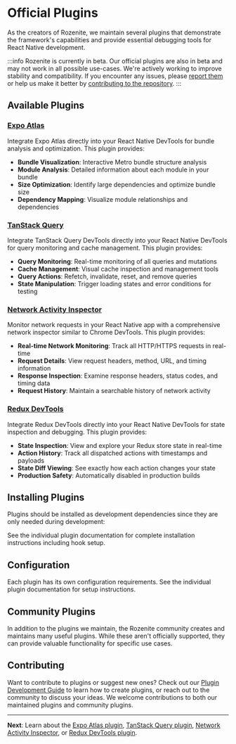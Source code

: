 
# Official Plugins

As the creators of Rozenite, we maintain several plugins that demonstrate the framework's capabilities and provide essential debugging tools for React Native development.

:::info Rozenite is currently in beta.
Our official plugins are also in beta and may not work in all possible use-cases. We're actively working to improve stability and compatibility. If you encounter any issues, please [report them](https://github.com/callstackincubator/rozenite/issues) or help us make it better by [contributing to the repository](https://github.com/callstackincubator/rozenite).
:::

## Available Plugins

### [Expo Atlas](./expo-atlas.md)

Integrate Expo Atlas directly into your React Native DevTools for bundle analysis and optimization. This plugin provides:

- **Bundle Visualization**: Interactive Metro bundle structure analysis
- **Module Analysis**: Detailed information about each module in your bundle
- **Size Optimization**: Identify large dependencies and optimize bundle size
- **Dependency Mapping**: Visualize module relationships and dependencies

### [TanStack Query](./tanstack-query.md)

Integrate TanStack Query DevTools directly into your React Native DevTools for query monitoring and cache management. This plugin provides:

- **Query Monitoring**: Real-time monitoring of all queries and mutations
- **Cache Management**: Visual cache inspection and management tools
- **Query Actions**: Refetch, invalidate, reset, and remove queries
- **State Manipulation**: Trigger loading states and error conditions for testing

### [Network Activity Inspector](./network-activity.md)

Monitor network requests in your React Native app with a comprehensive network inspector similar to Chrome DevTools. This plugin provides:

- **Real-time Network Monitoring**: Track all HTTP/HTTPS requests in real-time
- **Request Details**: View request headers, method, URL, and timing information
- **Response Inspection**: Examine response headers, status codes, and timing data
- **Request History**: Maintain a searchable history of network activity

### [Redux DevTools](./redux-devtools.md)

Integrate Redux DevTools directly into your React Native DevTools for state inspection and debugging. This plugin provides:

- **State Inspection**: View and explore your Redux store state in real-time
- **Action History**: Track all dispatched actions with timestamps and payloads
- **State Diff Viewing**: See exactly how each action changes your state
- **Production Safety**: Automatically disabled in production builds

## Installing Plugins

Plugins should be installed as development dependencies since they are only needed during development:

<PackageManagerTabs command="install -D @rozenite/expo-atlas-plugin" />

<PackageManagerTabs command="install -D @rozenite/tanstack-query-plugin" />

<PackageManagerTabs command="install -D @rozenite/network-activity-plugin" />

<PackageManagerTabs command="install -D @rozenite/redux-devtools-plugin" />

See the individual plugin documentation for complete installation instructions including hook setup.

## Configuration

Each plugin has its own configuration requirements. See the individual plugin documentation for setup instructions.

## Community Plugins

In addition to the plugins we maintain, the Rozenite community creates and maintains many useful plugins. While these aren't officially supported, they can provide valuable functionality for specific use cases.

## Contributing

Want to contribute to plugins or suggest new ones? Check out our [Plugin Development Guide](../plugin-development/plugin-development.md) to learn how to create plugins, or reach out to the community to discuss your ideas. We welcome contributions to both our maintained plugins and community plugins.

---

**Next**: Learn about the [Expo Atlas plugin](./expo-atlas.md), [TanStack Query plugin](./tanstack-query.md), [Network Activity Inspector](./network-activity.md), or [Redux DevTools plugin](./redux-devtools.md).

